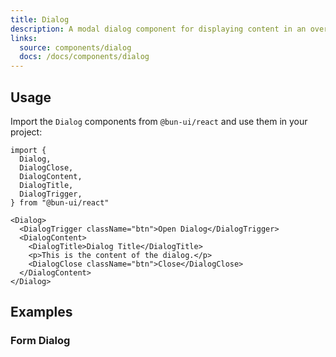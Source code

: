 ```yaml
---
title: Dialog
description: A modal dialog component for displaying content in an overlay.
links:
  source: components/dialog
  docs: /docs/components/dialog
---
```


<ComponentPreview name="dialog-basic" />

## Usage

Import the `Dialog` components from `@bun-ui/react` and use them in your
project:

```tsx
import {
  Dialog,
  DialogClose,
  DialogContent,
  DialogTitle,
  DialogTrigger,
} from "@bun-ui/react"
```

```tsx
<Dialog>
  <DialogTrigger className="btn">Open Dialog</DialogTrigger>
  <DialogContent>
    <DialogTitle>Dialog Title</DialogTitle>
    <p>This is the content of the dialog.</p>
    <DialogClose className="btn">Close</DialogClose>
  </DialogContent>
</Dialog>
```

## Examples

### Form Dialog

<ComponentPreview name="dialog-form" />
